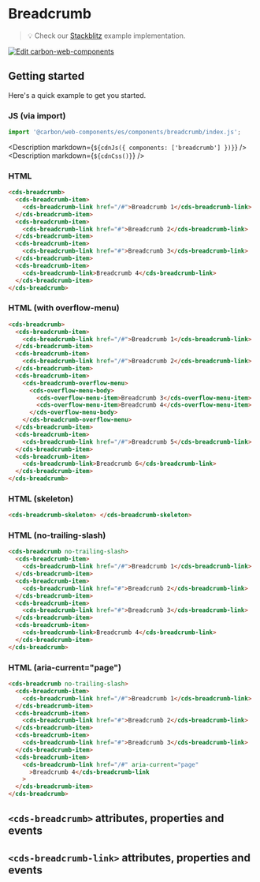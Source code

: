 
# Breadcrumb

> 💡 Check our
> [Stackblitz](https://stackblitz.com/github/carbon-design-system/carbon-for-ibm-dotcom/tree/main/packages/web-components/examples/stackblitz/basic/components/breadcrumb)
> example implementation.

[![Edit carbon-web-components](https://developer.stackblitz.com/img/open_in_stackblitz.svg)](https://stackblitz.com/github/carbon-design-system/carbon-for-ibm-dotcom/tree/main/packages/carbon-web-components/examples/stackblitz/basic/components/breadcrumb)

## Getting started

Here's a quick example to get you started.

### JS (via import)

```javascript
import '@carbon/web-components/es/components/breadcrumb/index.js';
```

<Description markdown={`${cdnJs({ components: ['breadcrumb'] })}`} />
<Description markdown={`${cdnCss()}`} />

### HTML

```html
<cds-breadcrumb>
  <cds-breadcrumb-item>
    <cds-breadcrumb-link href="/#">Breadcrumb 1</cds-breadcrumb-link>
  </cds-breadcrumb-item>
  <cds-breadcrumb-item>
    <cds-breadcrumb-link href="#">Breadcrumb 2</cds-breadcrumb-link>
  </cds-breadcrumb-item>
  <cds-breadcrumb-item>
    <cds-breadcrumb-link href="#">Breadcrumb 3</cds-breadcrumb-link>
  </cds-breadcrumb-item>
  <cds-breadcrumb-item>
    <cds-breadcrumb-link>Breadcrumb 4</cds-breadcrumb-link>
  </cds-breadcrumb-item>
</cds-breadcrumb>
```

### HTML (with overflow-menu)

```html
<cds-breadcrumb>
  <cds-breadcrumb-item>
    <cds-breadcrumb-link href="/#">Breadcrumb 1</cds-breadcrumb-link>
  </cds-breadcrumb-item>
  <cds-breadcrumb-item>
    <cds-breadcrumb-link href="/#">Breadcrumb 2</cds-breadcrumb-link>
  </cds-breadcrumb-item>
  <cds-breadcrumb-item>
    <cds-breadcrumb-overflow-menu>
      <cds-overflow-menu-body>
        <cds-overflow-menu-item>Breadcrumb 3</cds-overflow-menu-item>
        <cds-overflow-menu-item>Breadcrumb 4</cds-overflow-menu-item>
      </cds-overflow-menu-body>
    </cds-breadcrumb-overflow-menu>
  </cds-breadcrumb-item>
  <cds-breadcrumb-item>
    <cds-breadcrumb-link href="/#">Breadcrumb 5</cds-breadcrumb-link>
  </cds-breadcrumb-item>
  <cds-breadcrumb-item>
    <cds-breadcrumb-link>Breadcrumb 6</cds-breadcrumb-link>
  </cds-breadcrumb-item>
</cds-breadcrumb>
```

### HTML (skeleton)

```html
<cds-breadcrumb-skeleton> </cds-breadcrumb-skeleton>
```

### HTML (no-trailing-slash)

```html
<cds-breadcrumb no-trailing-slash>
  <cds-breadcrumb-item>
    <cds-breadcrumb-link href="/#">Breadcrumb 1</cds-breadcrumb-link>
  </cds-breadcrumb-item>
  <cds-breadcrumb-item>
    <cds-breadcrumb-link href="#">Breadcrumb 2</cds-breadcrumb-link>
  </cds-breadcrumb-item>
  <cds-breadcrumb-item>
    <cds-breadcrumb-link href="#">Breadcrumb 3</cds-breadcrumb-link>
  </cds-breadcrumb-item>
  <cds-breadcrumb-item>
    <cds-breadcrumb-link>Breadcrumb 4</cds-breadcrumb-link>
  </cds-breadcrumb-item>
</cds-breadcrumb>
```

### HTML (aria-current="page")

```html
<cds-breadcrumb no-trailing-slash>
  <cds-breadcrumb-item>
    <cds-breadcrumb-link href="/#">Breadcrumb 1</cds-breadcrumb-link>
  </cds-breadcrumb-item>
  <cds-breadcrumb-item>
    <cds-breadcrumb-link href="#">Breadcrumb 2</cds-breadcrumb-link>
  </cds-breadcrumb-item>
  <cds-breadcrumb-item>
    <cds-breadcrumb-link href="#">Breadcrumb 3</cds-breadcrumb-link>
  </cds-breadcrumb-item>
  <cds-breadcrumb-item>
    <cds-breadcrumb-link href="/#" aria-current="page"
      >Breadcrumb 4</cds-breadcrumb-link
    >
  </cds-breadcrumb-item>
</cds-breadcrumb>
```

## `<cds-breadcrumb>` attributes, properties and events

<Props of="cds-breadcrumb" />

## `<cds-breadcrumb-link>` attributes, properties and events

<Props of="cds-breadcrumb-link" />
